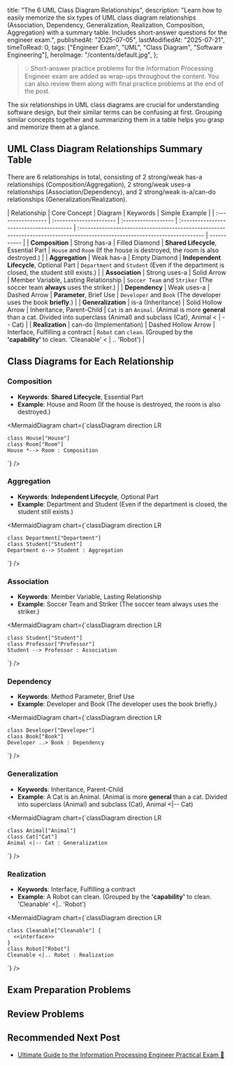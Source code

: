 
  title: "The 6 UML Class Diagram Relationships",
  description:
    "Learn how to easily memorize the six types of UML class diagram relationships (Association, Dependency, Generalization, Realization, Composition, Aggregation) with a summary table. Includes short-answer questions for the engineer exam.",
  publishedAt: "2025-07-05",
  lastModifiedAt: "2025-07-21",
  timeToRead: 0,
  tags: ["Engineer Exam", "UML", "Class Diagram", "Software Engineering"],
  heroImage: "/contents/default.jpg",
};

> 💡 Short-answer practice problems for the Information Processing Engineer exam are added as wrap-ups throughout the content. You can also review them along with final practice problems at the end of the post.

The six relationships in UML class diagrams are crucial for understanding software design, but their similar terms can be confusing at first. Grouping similar concepts together and summarizing them in a table helps you grasp and memorize them at a glance.

## UML Class Diagram Relationships Summary Table

There are 6 relationships in total, consisting of 2 strong/weak has-a relationships (Composition/Aggregation), 2 strong/weak uses-a relationships (Association/Dependency), and 2 strong/weak is-a/can-do relationships (Generalization/Realization).

| Relationship       | Core Concept            | Diagram             | Keywords                                 | Simple Example                                                                                                              |
| :----------------- | :---------------------- | :------------------ | :--------------------------------------- | :-------------------------------------------------------------------------------------------------------------------------- | ----------- |
| **Composition**    | Strong has-a            | Filled Diamond      | **Shared Lifecycle**, Essential Part     | `House` and `Room` (If the house is destroyed, the room is also destroyed.)                                                 |
| **Aggregation**    | Weak has-a              | Empty Diamond       | **Independent Lifecycle**, Optional Part | `Department` and `Student` (Even if the department is closed, the student still exists.)                                    |
| **Association**    | Strong uses-a           | Solid Arrow         | Member Variable, Lasting Relationship    | `Soccer Team` and `Striker` (The soccer team **always** uses the striker.)                                                  |
| **Dependency**     | Weak uses-a             | Dashed Arrow        | **Parameter**, Brief Use                 | `Developer` and `Book` (The developer uses the book **briefly**.)                                                           |
| **Generalization** | is-a (Inheritance)      | Solid Hollow Arrow  | Inheritance, Parent-Child                | `Cat` is an `Animal`. (Animal is more **general** than a cat. Divided into superclass (Animal) and subclass (Cat), Animal < | -- Cat)     |
| **Realization**    | can-do (Implementation) | Dashed Hollow Arrow | Interface, Fulfilling a contract         | `Robot` can `clean`. (Grouped by the **'capability'** to clean. 'Cleanable' <                                               | .. 'Robot') |

<ProblemAnswer
  problem="List all the diamond relationships in a UML class diagram."
  correctAnswer="Composition, Aggregation"
/>

<ProblemAnswer
  problem="List all the arrow relationships in a UML class diagram."
  correctAnswer="Association, Dependency"
/>

<ProblemAnswer
  problem="List all the hollow arrow relationships in a UML class diagram."
  correctAnswer="Generalization, Realization"
/>

<ProblemAnswer
  problem="List all six relationships in a UML class diagram."
  correctAnswer="Composition, Aggregation, Association, Dependency, Generalization, Realization"
/>

## Class Diagrams for Each Relationship

### Composition

- **Keywords**: **Shared Lifecycle**, Essential Part
- **Example**: House and Room (If the house is destroyed, the room is also destroyed.)

<MermaidDiagram
  chart={`classDiagram
    direction LR

    class House["House"]
    class Room["Room"]
    House *--> Room : Composition

`}
/>

### Aggregation

- **Keywords**: **Independent Lifecycle**, Optional Part
- **Example**: Department and Student (Even if the department is closed, the student still exists.)

<MermaidDiagram
  chart={`classDiagram
    direction LR

    class Department["Department"]
    class Student["Student"]
    Department o--> Student : Aggregation

`}
/>

### Association

- **Keywords**: Member Variable, Lasting Relationship
- **Example**: Soccer Team and Striker (The soccer team always uses the striker.)

<MermaidDiagram
  chart={`classDiagram
    direction LR

    class Student["Student"]
    class Professor["Professor"]
    Student --> Professor : Association

`}
/>

### Dependency

- **Keywords**: Method Parameter, Brief Use
- **Example**: Developer and Book (The developer uses the book briefly.)

<MermaidDiagram
  chart={`classDiagram
    direction LR

    class Developer["Developer"]
    class Book["Book"]
    Developer ..> Book : Dependency

`}
/>

### Generalization

- **Keywords**: Inheritance, Parent-Child
- **Example**: A Cat is an Animal. (Animal is more **general** than a cat. Divided into superclass (Animal) and subclass (Cat), Animal \<|-- Cat)

<MermaidDiagram
  chart={`classDiagram
    direction LR

    class Animal["Animal"]
    class Cat["Cat"]
    Animal <|-- Cat : Generalization

`}
/>

### Realization

- **Keywords**: Interface, Fulfilling a contract
- **Example**: A Robot can clean. (Grouped by the **'capability'** to clean. 'Cleanable' \<|.. 'Robot')

<MermaidDiagram
  chart={`classDiagram
    direction LR

    class Cleanable["Cleanable"] {
      <<interface>>
    }
    class Robot["Robot"]
    Cleanable <|.. Robot : Realization

`}
/>

## Exam Preparation Problems

<ProblemAnswer
  problem="Among UML relationships, which one represents a composition of several independent objects into one, is expressed by connecting an empty diamond from the part to the whole, and represents a relationship where one object contains another?"
  correctAnswer="Aggregation"
/>

<ProblemAnswer
  problem="Among UML relationships, which one is a permanent and strong relationship, expressed by connecting a filled diamond from the part to the whole? It is a special form of aggregation where a change in the whole object affects the part object."
  correctAnswer="Composition"
/>

## Review Problems

<ProblemAnswer
  problem="List all the diamond relationships in a UML class diagram."
  correctAnswer="Composition, Aggregation"
/>

<ProblemAnswer
  problem="List all the arrow relationships in a UML class diagram."
  correctAnswer="Association, Dependency"
/>

<ProblemAnswer
  problem="List all the hollow arrow relationships in a UML class diagram."
  correctAnswer="Generalization, Realization"
/>

<ProblemAnswer
  problem="List all six relationships in a UML class diagram."
  correctAnswer="Composition, Aggregation, Association, Dependency, Generalization, Realization"
/>

## Recommended Next Post

- [Ultimate Guide to the Information Processing Engineer Practical Exam 📝](/en/blog/korean-information-processing-engineer-practical-exam-strategy)
